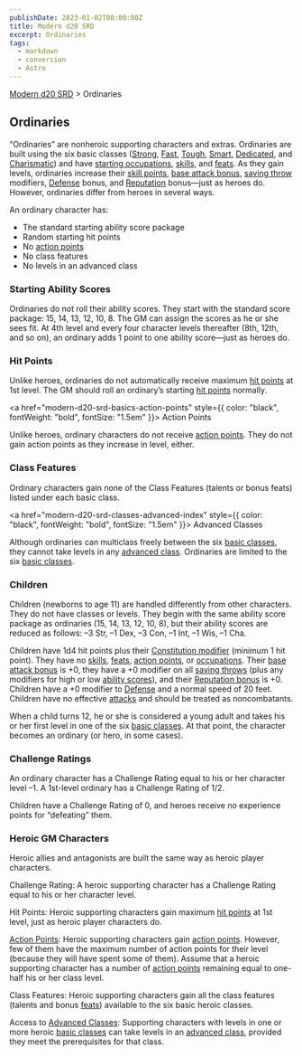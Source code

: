 ```yaml
---
publishDate: 2023-01-02T00:00:00Z
title: Modern d20 SRD
excerpt: Ordinaries
tags:
  - markdown
  - conversion
  - Astro
---
```


[Modern d20 SRD](/#modernD20) > Ordinaries

## Ordinaries

“Ordinaries” are nonheroic supporting characters and extras. Ordinaries are
built using the six basic classes ([Strong](modern-d20-srd-classes-basic-strong-hero), [Fast](modern-d20-srd-classes-basic-fast-hero),
[Tough](modern-d20-srd-classes-basic-tough-hero), [Smart](modern-d20-srd-classes-basic-smart-hero), [Dedicated](modern-d20-srd-classes-basic-dedicated-hero), and [Charismatic](modern-d20-srd-classes-basic-charismatic-hero)) and
have [starting occupations](modern-d20-srd-starting-occupation-index),
[skills](modern-d20-srd-skills-index), and [feats](modern-d20-srd-feats-index). As they gain levels, ordinaries increase their [skill points](modern-d20-srd-skills-index), [base attack bonus](modern-d20-srd-combat-attack-roll), [saving throw](modern-d20-srd-basics-saving-throws)
modifiers, [Defense](modern-d20-srd-combat-defense) bonus, and
[Reputation](modern-d20-srd-reputation-index) bonus—just as heroes do.
However, ordinaries differ from heroes in several ways.

An ordinary character has:

  * The standard starting ability score package
  * Random starting hit points
  * No [action points](modern-d20-srd-basics-action-points)
  * No class features
  * No levels in an advanced class

### Starting Ability Scores

Ordinaries do not roll their ability scores. They start with the standard
score package: 15, 14, 13, 12, 10, 8. The GM can assign the scores as he or
she sees fit. At 4th level and every four character levels thereafter (8th,
12th, and so on), an ordinary adds 1 point to one ability score—just as heroes
do.

### Hit Points

Unlike heroes, ordinaries do not automatically receive maximum [hit points](modern-d20-srd-combat-hit-points) at 1st level. The GM should roll an
ordinary’s starting [hit points](modern-d20-srd-combat-hit-points) normally.

<a href="modern-d20-srd-basics-action-points" style={{ color: "black", fontWeight: "bold", fontSize: "1.5em" }}> Action Points</a> 

Unlike heroes, ordinary characters do not receive [action points](modern-d20-srd-basics-action-points). They do not gain action points
as they increase in level, either.

### Class Features

Ordinary characters gain none of the Class Features (talents or bonus feats)
listed under each basic class.

<a href="modern-d20-srd-classes-advanced-index" style={{ color: "black", fontWeight: "bold", fontSize: "1.5em" }}> Advanced Classes</a> 

Although ordinaries can multiclass freely between the six [basic classes](modern-d20-srd-classes-basic-index), they cannot take levels in any
[advanced class](modern-d20-srd-classes-advanced-index). Ordinaries are
limited to the six [basic classes](modern-d20-srd-classes-basic-index).

### Children

Children (newborns to age 11) are handled differently from other characters.
They do not have classes or levels. They begin with the same ability score
package as ordinaries (15, 14, 13, 12, 10, 8), but their ability scores are
reduced as follows: –3 Str, –1 Dex, –3 Con, –1 Int, –1 Wis, –1 Cha.

Children have 1d4 hit points plus their [Constitution modifier](modern-d20-srd-basics-ability-scores) (minimum 1 hit point). They
have no [skills](modern-d20-srd-skills-index), [feats](modern-d20-srd-feats-index), [action points](modern-d20-srd-basics-action-points), or
[occupations](modern-d20-srd-starting-occupation-index). Their [base attack bonus](modern-d20-srd-combat-attack-roll) is +0, they have a +0 modifier on
all [saving throws](modern-d20-srd-basics-saving-throws) (plus any modifiers
for high or low [ability scores](modern-d20-srd-basics-ability-scores)), and
their [Reputation bonus](modern-d20-srd-reputation-index) is +0. Children have
a +0 modifier to [Defense](modern-d20-srd-combat-defense) and a normal speed
of 20 feet. Children have no effective [attacks](modern-d20-srd-combat-attack-actions) and should be treated as noncombatants.

When a child turns 12, he or she is considered a young adult and takes his or
her first level in one of the six [basic classes](modern-d20-srd-classes-basic-index). At that point, the character becomes an ordinary (or hero, in
some cases).

### Challenge Ratings

An ordinary character has a Challenge Rating equal to his or her character
level –1. A 1st-level ordinary has a Challenge Rating of 1/2.

Children have a Challenge Rating of 0, and heroes receive no experience points
for “defeating” them.

### Heroic GM Characters

Heroic allies and antagonists are built the same way as heroic player
characters.

Challenge Rating: A heroic supporting character has a Challenge Rating equal
to his or her character level.

Hit Points: Heroic supporting characters gain maximum [hit points](modern-d20-srd-combat-hit-points) at 1st level, just as heroic player
characters do.

[Action Points](modern-d20-srd-basics-action-points): Heroic supporting
characters gain [action points](modern-d20-srd-basics-action-points). However,
few of them have the maximum number of action points for their level (because
they will have spent some of them). Assume that a heroic supporting character
has a number of [action points](modern-d20-srd-basics-action-points) remaining
equal to one-half his or her class level.

Class Features: Heroic supporting characters gain all the class features
(talents and bonus [feats](modern-d20-srd-feats-index)) available to the six
basic heroic classes.

Access to [Advanced Classes](modern-d20-srd-classes-advanced-index):
Supporting characters with levels in one or more heroic [basic classes](modern-d20-srd-classes-basic-index) can take levels in an [advanced class](modern-d20-srd-classes-advanced-index), provided they meet the
prerequisites for that class.


